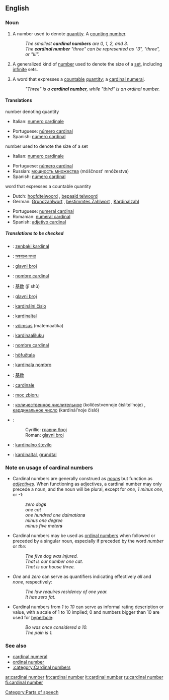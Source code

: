 {{wikipedia}}
==English==

===Noun===
{{en-noun|sg=[[cardinal]] [[number]]}}

# A number used to denote [[quantity]]. A [[counting number]].
#: ''The smallest '''cardinal numbers''' are 0, 1, 2, and 3.''
#: ''The '''cardinal number''' "three" can be represented as "3", "three", or "III".''
# {{mathematics}} A generalized kind of [[number]] used to denote the size of a [[set]], including [[infinite]] sets.
# {{cattag|language}} A word that expresses a [[countable]] [[quantity]]; a [[cardinal numeral]].
#: ''"Three" is a '''cardinal number''', while "third" is an ordinal number.''

====Translations====
;number denoting quantity
{{top}}
*Italian: [[numero cardinale]] {{m}}
{{mid}}
*Portuguese: [[número cardinal]] {{m}}
*Spanish: [[número cardinal]] {{m}}
{{bottom}}

;number used to denote the size of a set
{{top}}
*Italian: [[numero cardinale]] {{m}}
{{mid}}
*Portuguese: [[número cardinal]] {{m}}
*Russian: [[мощность множества]] (móščnost’ mnóžestva) {{f}}
*Spanish: [[número cardinal]] {{m}}
{{bottom}}

;word that expresses a countable quantity
{{top}}
*Dutch: [[hoofdtelwoord]] {{n}}, [[bepaald telwoord]] {{n}}
*German: [[Grundzahlwort]] {{n}}, [[bestimmtes Zahlwort]] {{n}}, [[Kardinalzahl]] {{f}}
{{mid}}
*Portuguese: [[numeral cardinal#Portuguese|numeral cardinal]]
*Romanian: [[numeral cardinal#Romanian|numeral cardinal]]
*Spanish: [[adjetivo cardinal]] {{m}}
{{bottom}}

=====Translations to be checked=====
*{{ttbc|Basque}}: [[zenbaki kardinal]]
*{{ttbc|Bengali}}: [[অঙ্কবাচক সংখ্যা]]
*{{ttbc|Bosnian}}: [[glavni broj#Bosnian|glavni broj]] {{m}}
*{{ttbc|Catalan}}: [[nombre cardinal]] {{m}}
*{{ttbc|Chinese}}: [[基数]] (jī shù)
*{{ttbc|Croatian}}: [[glavni broj#Croatian|glavni broj]] {{m}}
*{{ttbc|Czech}}: [[kardinální číslo]] {{n}}
*{{ttbc|Danish}}: [[kardinaltal]]
*{{ttbc|Estonian}}: [[võimsus]] (matemaatika)
*{{ttbc|Finnish}}: [[kardinaaliluku]]
*{{ttbc|French}}: [[nombre cardinal]] {{m}}
*{{ttbc|Icelandic}}: [[höfuðtala]]
*{{ttbc|Ido}}: [[kardinala nombro]]
*{{ttbc|Japanese}}: [[基数]]
*{{ttbc|Latin}}: [[cardinale]]
*{{ttbc|Polish}}: [[moc zbioru]]
*{{ttbc|Russian}}: [[количественное числительное]] (kolíčestvennoje čislítel’noje) {{n}}, [[кардинальное число]] (kardinál’noje čisló) {{n}}
*{{ttbc|Serbian}}:
*:Cyrillic: [[главни број#Serbian|главни број]] {{m}}
*:Roman: [[glavni broj#Serbian|glavni broj]] {{m}}
*{{ttbc|Slovene}}: [[kardinalno število]] {{n}}
*{{ttbc|Swedish}}: [[kardinaltal]], [[grundtal]]

===Note on usage of cardinal numbers===
*Cardinal numbers are generally construed as ''[[noun]]s'' but function as ''[[adjective]]s''.  When functioning as adjectives, a cardinal number may only precede a {{countable}} noun, and the noun will be plural, except for ''one'', ''1'' ''minus one'', or ''-1'':
*:''zero dog'''s''' ''
*:''one cat''
*:''one hundred one dalmatian'''s''' ''
*:''minus one degree''
*:''minus five meter'''s''' ''
*Cardinal numbers may be used as [[ordinal number]]s when followed or preceded by a singular {{countable}} noun, especially if preceded by the word ''number'' or ''the'':
*:''The five dog was injured.''
*:''That is our number one cat.''
*:''That is our house three.''
*''One'' and ''zero'' can serve as quantifiers indicating effectively ''all'' and ''none'', respectively:
*:''The law requires residency of one year.''
*:''It has zero fat.''
* Cardinal numbers from ''1'' to ''10'' can serve as informal rating description or value, with a scale of 1 to 10 implied; 0 and numbers bigger than 10 are used for [[hyperbole]]:
*:''Bo was once considered a 10.''
*:''The pain is 1.''

===See also===
*[[cardinal numeral]]
*[[ordinal number]]
*[[:category:Cardinal numbers]]

[[Category:Parts of speech]]

[[ar:cardinal number]]
[[fr:cardinal number]]
[[it:cardinal number]]
[[ru:cardinal number]]
[[fi:cardinal number]]